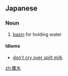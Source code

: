 ==Japanese==
{{ja-kanjitab|ふく|すい|yomi=on}}

===Noun===
{{ja-noun|ふくすい}}
# [[basin]] for holding water

====Idioms====
* {{ja-def|覆水盆に返らず}} [[don't cry over spilt milk]]

[[zh:覆水]]